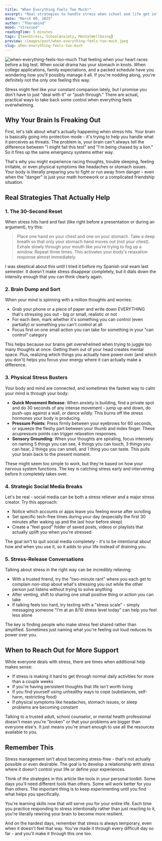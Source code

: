 ```yaml
---
title: "When Everything Feels Too Much!"
excerpt: "Real strategies to handle stress when school and life get intense"
date: "March 09, 2025"
author: "Theramind"
mood: "stressed"
readingTime: 5 minutes
tags: [TeenStress, SchoolAnxiety, MentalWellbeing]
preview: /images/post/when-everything-feels-too-much.jpeg
slug: when-everything-feels-too-much
---
```


![when-everything-feels-too-much](/images/post/when-everything-feels-too-much.jpeg)
That feeling when your heart races before a big test. When social drama has your stomach in knots. When college applications, family expectations, and a packed schedule have you wondering how you'll possibly manage it all. If you're nodding along, you're definitely not the only one feeling this way.

Stress might feel like your constant companion lately, but I promise you don't have to just "deal with it" or "push through." There are actual, practical ways to take back some control when everything feels overwhelming.

## Why Your Brain Is Freaking Out

First, let's talk about what's actually happening when stress hits. Your brain is basically going into protection mode - it's trying to help you handle what it perceives as threats. The problem is, your brain can't always tell the difference between "I might fail this test" and "I'm being chased by a lion." So it fires up the same emergency systems either way.

That's why you might experience racing thoughts, trouble sleeping, feeling irritable, or even physical symptoms like headaches or stomach issues. Your body is literally preparing you to fight or run away from danger - even when the "danger" is just your math homework or a complicated friendship situation.

## Real Strategies That Actually Help

### 1. The 30-Second Reset

When stress hits hard and fast (like right before a presentation or during an argument), try this:

> Place one hand on your chest and one on your stomach. Take a deep breath so that only your stomach hand moves out (not your chest). Exhale slowly through your mouth like you're trying to fog up a window. Repeat three times. This activates your body's relaxation response almost immediately.

I was skeptical about this until I tried it before my Spanish oral exam last semester. It doesn't make stress disappear completely, but it dials down the intensity enough that you can think clearly again.

### 2. Brain Dump and Sort

When your mind is spinning with a million thoughts and worries:

- Grab your phone or a piece of paper and write down EVERYTHING that's stressing you out - big or small, realistic or not
- For each item, mark whether it's something you can control (even partially) or something you can't control at all
- Focus first on one small action you can take for something in your "can control" category

This helps because our brains get overwhelmed when trying to juggle too many thoughts at once. Getting them out of your head creates mental space. Plus, realizing which things you actually have power over (and which you don't) helps you focus your energy where it can actually make a difference.

### 3. Physical Stress Busters

Your body and mind are connected, and sometimes the fastest way to calm your mind is through your body:

- **Quick Movement Release**: When anxiety is building, find a private spot and do 30 seconds of any intense movement - jump up and down, do push-ups against a wall, or dance wildly. This burns off the stress hormones your body is producing.
- **Pressure Points**: Press firmly between your eyebrows for 60 seconds, or squeeze the fleshy part between your thumb and index finger. These acupressure points can trigger relaxation responses.
- **Sensory Grounding**: When your thoughts are spiraling, focus intensely on naming 5 things you can see, 4 things you can touch, 3 things you can hear, 2 things you can smell, and 1 thing you can taste. This pulls your brain back to the present moment.

These might seem too simple to work, but they're based on how your nervous system functions. The key is catching stress early and intervening before it completely takes over.

### 4. Strategic Social Media Breaks

Let's be real - social media can be both a stress reliever and a major stress creator. Try this approach:

- Notice which accounts or apps leave you feeling worse after scrolling
- Set specific tech-free times during your day (especially the first 30 minutes after waking up and the last hour before sleep)
- Create a "feel good" folder of saved posts, videos or playlists that actually uplift you when you're stressed

The goal isn't to quit social media completely - it's to be intentional about how and when you use it, so it adds to your life instead of draining you.

### 5. Stress-Release Conversations

Talking about stress in the right way can be incredibly relieving:

- With a trusted friend, try the "two-minute rant" where you each get to complain non-stop about what's stressing you out while the other person just listens without trying to solve anything
- After venting, shift to sharing one small positive thing or action you can take
- If talking feels too hard, try texting with a "stress scale" - simply messaging someone "I'm at an 8/10 stress level today" can help you feel less alone

The key is finding people who make stress feel shared rather than amplified. Sometimes just naming what you're feeling out loud reduces its power over you.

## When to Reach Out for More Support

While everyone deals with stress, there are times when additional help makes sense:

- If stress is making it hard to get through normal daily activities for more than a couple weeks
- If you're having persistent thoughts that life isn't worth living
- If you find yourself using unhealthy ways to cope (substances, self-harm, restricting food)
- If physical symptoms like headaches, stomach issues, or sleep problems are becoming constant

Talking to a trusted adult, school counselor, or mental health professional doesn't mean you're "broken" or that your problems are bigger than everyone else's. It just means you're smart enough to use all the resources available to you.

## Remember This

Stress management isn't about becoming stress-free - that's not actually possible or even desirable. The goal is to develop a relationship with stress where it doesn't control your life or define your experiences.

Think of the strategies in this article like tools in your personal toolkit. Some days you'll need different tools than others. Some will work better for you than others. The important thing is to keep experimenting until you find what helps you specifically.

You're learning skills now that will serve you for your entire life. Each time you practice responding to stress intentionally rather than just reacting to it, you're literally rewiring your brain to become more resilient.

And on the hardest days, remember that stress is always temporary, even when it doesn't feel that way. You've made it through every difficult day so far - and you'll make it through this one too.
